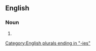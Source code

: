 ==English==

===Noun===
{{head|en|noun form}}

# {{plural of|en|consequentiality}}

[[Category:English plurals ending in "-ies"]]